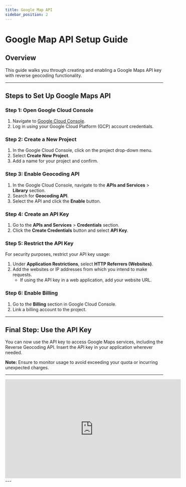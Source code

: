 ```yaml
---
title: Google Map API
sidebar_position: 2
---
```


# Google Map API Setup Guide

## Overview

This guide walks you through creating and enabling a Google Maps API key with reverse geocoding functionality.

---

## Steps to Set Up Google Maps API

### Step 1: Open Google Cloud Console

1. Navigate to [Google Cloud Console](https://cloud.console.google.com).
2. Log in using your Google Cloud Platform (GCP) account credentials.

### Step 2: Create a New Project

1. In the Google Cloud Console, click on the project drop-down menu.
2. Select **Create New Project**.
3. Add a name for your project and confirm.

### Step 3: Enable Geocoding API

1. In the Google Cloud Console, navigate to the **APIs and Services** > **Library** section.
2. Search for **Geocoding API**.
3. Select the API and click the **Enable** button.

### Step 4: Create an API Key

1. Go to the **APIs and Services** > **Credentials** section.
2. Click the **Create Credentials** button and select **API Key**.

### Step 5: Restrict the API Key

For security purposes, restrict your API key usage:

1. Under **Application Restrictions**, select **HTTP Referrers (Websites)**.
2. Add the websites or IP addresses from which you intend to make requests.
   - If using the API key in a web application, add your website URL.

### Step 6: Enable Billing

1. Go to the **Billing** section in Google Cloud Console.
2. Link a billing account to the project.

---

## Final Step: Use the API Key

You can now use the API key to access Google Maps services, including the Reverse Geocoding API. Insert the API key in your application wherever needed.

**Note:** Ensure to monitor usage to avoid exceeding your quota or incurring unexpected charges.

---

<div style={{ display: 'flex', justifyContent: 'center', marginTop: '20px' }}>
  <iframe
    width="560"
    height="315"
    src="https://www.youtube.com/embed/CubXwM2wcZY?si=W428fv_jfxuvH-I9"
    title="Vehicle Renewal Tutorial"
    frameBorder="0"
    allow="accelerometer; autoplay; clipboard-write; encrypted-media; gyroscope; picture-in-picture"
    allowFullScreen
  ></iframe>
</div>
---
<head>
  <title>Google Maps API Guide</title>
  <meta
    name="description"
    content="Step-by-step guide for setting up and securing a Google Maps API key with reverse geocoding functionality."
  />
</head>
